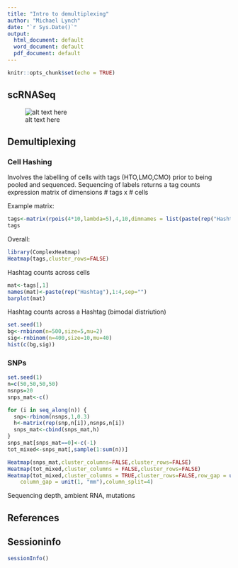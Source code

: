 ```yaml
---
title: "Intro to demultiplexing"
author: "Michael Lynch"
date: "`r Sys.Date()`"
output:
  html_document: default
  word_document: default
  pdf_document: default
---
```


```r
knitr::opts_chunk$set(echo = TRUE)
```

## scRNASeq

![alt text here \label{labelx}](./images/scrnaseq.png)



## Demultiplexing




### Cell Hashing

Involves the labelling of cells with tags (HTO,LMO,CMO) prior to being pooled and sequenced.
Sequencing of labels returns a tag counts expression matrix of dimensions # tags x # cells

Example matrix:

````r

tags<-matrix(rpois(4*10,lambda=5),4,10,dimnames = list(paste(rep("Hashtag",4),1:4,sep=""),paste(rep("Cell"),1:10,sep="")))
tags
````


Overall:

````r

library(ComplexHeatmap)
Heatmap(tags,cluster_rows=FALSE)

````

Hashtag counts across cells

````r

mat<-tags[,1]
names(mat)<-paste(rep("Hashtag"),1:4,sep="")
barplot(mat)
````



Hashtag counts across a Hashtag (bimodal distriution)

````r
set.seed(1)
bg<-rnbinom(n=500,size=5,mu=2)
sig<-rnbinom(n=400,size=10,mu=40)
hist(c(bg,sig))

````

### SNPs


````r
set.seed(1)
n=c(50,50,50,50)
nsnps=20
snps_mat<-c()

for (i in seq_along(n)) {
  snp<-rbinom(nsnps,1,0.3)
  h<-matrix(rep(snp,n[i]),nsnps,n[i])
  snps_mat<-cbind(snps_mat,h)
}
snps_mat[snps_mat==0]<-c(-1)
tot_mixed<-snps_mat[,sample(1:sum(n))]

Heatmap(snps_mat,cluster_columns=FALSE,cluster_rows=FALSE)
Heatmap(tot_mixed,cluster_columns = FALSE,cluster_rows=FALSE)
Heatmap(tot_mixed,cluster_columns = TRUE,cluster_rows=FALSE,row_gap = unit(1, "mm"),
    column_gap = unit(1, "mm"),column_split=4)

````

Sequencing depth, ambient RNA, mutations


## References



## Sessioninfo

````r

sessionInfo()

````